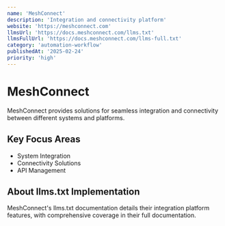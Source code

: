 ```yaml
---
name: 'MeshConnect'
description: 'Integration and connectivity platform'
website: 'https://meshconnect.com'
llmsUrl: 'https://docs.meshconnect.com/llms.txt'
llmsFullUrl: 'https://docs.meshconnect.com/llms-full.txt'
category: 'automation-workflow'
publishedAt: '2025-02-24'
priority: 'high'
---
```


# MeshConnect

MeshConnect provides solutions for seamless integration and connectivity between different systems and platforms.

## Key Focus Areas

- System Integration
- Connectivity Solutions
- API Management

## About llms.txt Implementation

MeshConnect's llms.txt documentation details their integration platform features, with comprehensive coverage in their full documentation.
